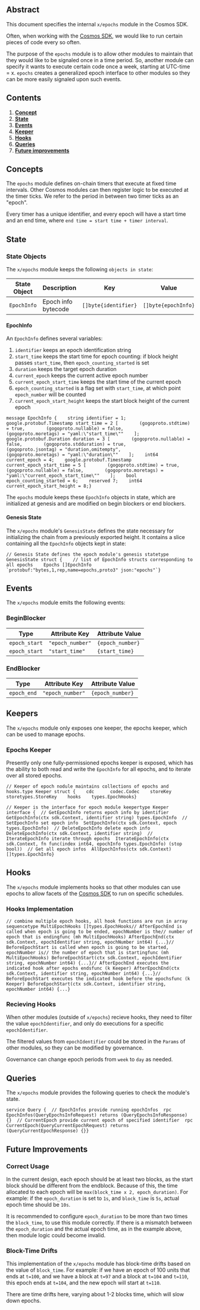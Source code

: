 ---
---

## Abstract[​](#abstract "Direct link to Abstract")

This document specifies the internal `x/epochs` module in the Cosmos SDK.

Often, when working with the [Cosmos SDK](https://github.com/cosmos/cosmos-sdk), we would like to run certain pieces of code every so often.

The purpose of the `epochs` module is to allow other modules to maintain that they would like to be signaled once in a time period. So, another module can specify it wants to execute certain code once a week, starting at UTC-time = x. `epochs` creates a generalized epoch interface to other modules so they can be more easily signaled upon such events.

## Contents[​](#contents "Direct link to Contents")

1. **[Concept](#concepts)**
2. **[State](#state)**
3. **[Events](#events)**
4. **[Keeper](#keepers)**
5. **[Hooks](#hooks)**
6. **[Queries](#queries)**
7. **[Future improvements](#future-improvements)**

## Concepts[​](#concepts "Direct link to Concepts")

The `epochs` module defines on-chain timers that execute at fixed time intervals. Other Cosmos modules can then register logic to be executed at the timer ticks. We refer to the period in between two timer ticks as an "epoch".

Every timer has a unique identifier, and every epoch will have a start time and an end time, where `end time = start time + timer interval`.

## State[​](#state "Direct link to State")

### State Objects[​](#state-objects "Direct link to State Objects")

The `x/epochs` module keeps the following `objects in state`:

| State Object | Description         | Key                  | Value               | Store |
| ------------ | ------------------- | -------------------- | ------------------- | ----- |
| `EpochInfo`  | Epoch info bytecode | `[]byte{identifier}` | `[]byte{epochInfo}` | KV    |

#### EpochInfo[​](#epochinfo "Direct link to EpochInfo")

An `EpochInfo` defines several variables:

1. `identifier` keeps an epoch identification string
2. `start_time` keeps the start time for epoch counting: if block height passes `start_time`, then `epoch_counting_started` is set
3. `duration` keeps the target epoch duration
4. `current_epoch` keeps the current active epoch number
5. `current_epoch_start_time` keeps the start time of the current epoch
6. `epoch_counting_started` is a flag set with `start_time`, at which point `epoch_number` will be counted
7. `current_epoch_start_height` keeps the start block height of the current epoch

```
message EpochInfo {    string identifier = 1;    google.protobuf.Timestamp start_time = 2 [        (gogoproto.stdtime) = true,        (gogoproto.nullable) = false,        (gogoproto.moretags) = "yaml:\"start_time\""    ];    google.protobuf.Duration duration = 3 [        (gogoproto.nullable) = false,        (gogoproto.stdduration) = true,        (gogoproto.jsontag) = "duration,omitempty",        (gogoproto.moretags) = "yaml:\"duration\""    ];    int64 current_epoch = 4;    google.protobuf.Timestamp current_epoch_start_time = 5 [        (gogoproto.stdtime) = true,        (gogoproto.nullable) = false,        (gogoproto.moretags) = "yaml:\"current_epoch_start_time\""    ];    bool epoch_counting_started = 6;    reserved 7;    int64 current_epoch_start_height = 8;}
```

The `epochs` module keeps these `EpochInfo` objects in state, which are initialized at genesis and are modified on begin blockers or end blockers.

#### Genesis State[​](#genesis-state "Direct link to Genesis State")

The `x/epochs` module's `GenesisState` defines the state necessary for initializing the chain from a previously exported height. It contains a slice containing all the `EpochInfo` objects kept in state:

```
// Genesis State defines the epoch module's genesis statetype GenesisState struct {    // list of EpochInfo structs corresponding to all epochs    Epochs []EpochInfo `protobuf:"bytes,1,rep,name=epochs,proto3" json:"epochs"`}
```

## Events[​](#events "Direct link to Events")

The `x/epochs` module emits the following events:

### BeginBlocker[​](#beginblocker "Direct link to BeginBlocker")

| Type          | Attribute Key    | Attribute Value  |
| ------------- | ---------------- | ---------------- |
| `epoch_start` | `"epoch_number"` | `{epoch_number}` |
| `epoch_start` | `"start_time"`   | `{start_time}`   |

### EndBlocker[​](#endblocker "Direct link to EndBlocker")

| Type        | Attribute Key    | Attribute Value  |
| ----------- | ---------------- | ---------------- |
| `epoch_end` | `"epoch_number"` | `{epoch_number}` |

## Keepers[​](#keepers "Direct link to Keepers")

The `x/epochs` module only exposes one keeper, the epochs keeper, which can be used to manage epochs.

### Epochs Keeper[​](#epochs-keeper "Direct link to Epochs Keeper")

Presently only one fully-permissioned epochs keeper is exposed, which has the ability to both read and write the `EpochInfo` for all epochs, and to iterate over all stored epochs.

```
// Keeper of epoch nodule maintains collections of epochs and hooks.type Keeper struct {    cdc      codec.Codec    storeKey storetypes.StoreKey    hooks    types.EpochHooks}
```

```
// Keeper is the interface for epoch module keepertype Keeper interface {  // GetEpochInfo returns epoch info by identifier  GetEpochInfo(ctx sdk.Context, identifier string) types.EpochInfo  // SetEpochInfo set epoch info  SetEpochInfo(ctx sdk.Context, epoch types.EpochInfo)  // DeleteEpochInfo delete epoch info  DeleteEpochInfo(ctx sdk.Context, identifier string)  // IterateEpochInfo iterate through epochs  IterateEpochInfo(ctx sdk.Context, fn func(index int64, epochInfo types.EpochInfo) (stop bool))  // Get all epoch infos  AllEpochInfos(ctx sdk.Context) []types.EpochInfo}
```

## Hooks[​](#hooks "Direct link to Hooks")

The `x/epochs` module implements hooks so that other modules can use epochs to allow facets of the [Cosmos SDK](https://github.com/cosmos/cosmos-sdk) to run on specific schedules.

### Hooks Implementation[​](#hooks-implementation "Direct link to Hooks Implementation")

```
// combine multiple epoch hooks, all hook functions are run in array sequencetype MultiEpochHooks []types.EpochHooks// AfterEpochEnd is called when epoch is going to be ended, epochNumber is the// number of epoch that is endingfunc (mh MultiEpochHooks) AfterEpochEnd(ctx sdk.Context, epochIdentifier string, epochNumber int64) {...}// BeforeEpochStart is called when epoch is going to be started, epochNumber is// the number of epoch that is startingfunc (mh MultiEpochHooks) BeforeEpochStart(ctx sdk.Context, epochIdentifier string, epochNumber int64) {...}// AfterEpochEnd executes the indicated hook after epochs endsfunc (k Keeper) AfterEpochEnd(ctx sdk.Context, identifier string, epochNumber int64) {...}// BeforeEpochStart executes the indicated hook before the epochsfunc (k Keeper) BeforeEpochStart(ctx sdk.Context, identifier string, epochNumber int64) {...}
```

### Recieving Hooks[​](#recieving-hooks "Direct link to Recieving Hooks")

When other modules (outside of `x/epochs`) recieve hooks, they need to filter the value `epochIdentifier`, and only do executions for a specific `epochIdentifier`.

The filtered values from `epochIdentifier` could be stored in the `Params` of other modules, so they can be modified by governance.

Governance can change epoch periods from `week` to `day` as needed.

## Queries[​](#queries "Direct link to Queries")

The `x/epochs` module provides the following queries to check the module's state.

```
service Query {  // EpochInfos provide running epochInfos  rpc EpochInfos(QueryEpochsInfoRequest) returns (QueryEpochsInfoResponse) {}  // CurrentEpoch provide current epoch of specified identifier  rpc CurrentEpoch(QueryCurrentEpochRequest) returns (QueryCurrentEpochResponse) {}}
```

## Future Improvements[​](#future-improvements "Direct link to Future Improvements")

### Correct Usage[​](#correct-usage "Direct link to Correct Usage")

In the current design, each epoch should be at least two blocks, as the start block should be different from the endblock. Because of this, the time allocated to each epoch will be `max(block_time x 2, epoch_duration)`. For example: if the `epoch_duration` is set to `1s`, and `block_time` is `5s`, actual epoch time should be `10s`.

It is recommended to configure `epoch_duration` to be more than two times the `block_time`, to use this module correctly. If there is a mismatch between the `epoch_duration` and the actual epoch time, as in the example above, then module logic could become invalid.

### Block-Time Drifts[​](#block-time-drifts "Direct link to Block-Time Drifts")

This implementation of the `x/epochs` module has block-time drifts based on the value of `block_time`. For example: if we have an epoch of 100 units that ends at `t=100`, and we have a block at `t=97` and a block at `t=104` and `t=110`, this epoch ends at `t=104`, and the new epoch will start at `t=110`.

There are time drifts here, varying about 1-2 blocks time, which will slow down epochs.


